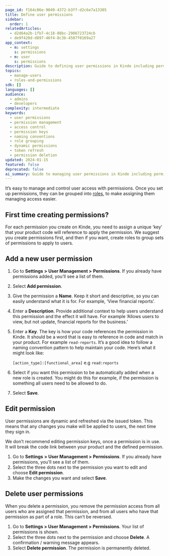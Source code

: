 ```yaml
---
page_id: f164c06e-9049-4372-b3ff-d2c6e7a13305
title: Define user permissions
sidebar:
  order: 1
relatedArticles:
  - d2d64a2b-1fb7-4c18-88bc-2986723724cb
  - de9f420d-d897-46f4-8c3b-4507f0169a27
app_context:
  - m: settings
    s: permissions
  - m: user
    s: permissions
description: Guide to defining user permissions in Kinde including permission creation, management, and integration with roles for granular access control.
topics:
  - manage-users
  - roles-and-permissions
sdk: []
languages: []
audience:
  - admins
  - developers
complexity: intermediate
keywords:
  - user permissions
  - permission management
  - access control
  - permission keys
  - naming conventions
  - role grouping
  - dynamic permissions
  - token refresh
  - permission deletion
updated: 2024-01-15
featured: false
deprecated: false
ai_summary: Guide to managing user permissions in Kinde including permission creation, editing, deletion, key naming conventions, and integration with roles for access control.
---
```


It’s easy to manage and control user access with permissions. Once you set up permissions, they can be grouped into [roles](/manage-users/roles-and-permissions/user-roles/), to make assigning them managing access easier.

## **First time creating permissions?**

For each permission you create on Kinde, you need to assign a unique ‘key’ that your product code will reference to apply the permission. We suggest you create permissions first, and then if you want, create roles to group sets of permissions to apply to users.

## **Add a new user permission**

1. Go to **Settings** **> User Management >** **Permissions**. If you already have permissions added, you’ll see a list of them.
2. Select **Add permission**.
3. Give the permission a **Name**. Keep it short and descriptive, so you can easily understand what it is for. For example, ‘View financial reports’.
4. Enter a **Description**. Provide additional context to help users understand this permission and the effect it will have. For example ‘Allows users to view, but not update, financial reports for the business.’
5. Enter a **Key**. The key is how your code references the permission in Kinde. It should be a word that is easy to reference in code and match in your product. For example `read-reports`. It’s a good idea to follow a naming convention pattern to help maintain your code. Here’s what it might look like:

   `[action_type]:[functional_area]` e.g `read:reports`

6. Select if you want this permission to be automatically added when a new role is created. You might do this for example, if the permission is something all users need to be allowed to do.
7. Select **Save**.

## **Edit permission**

User permissions are dynamic and refreshed via the issued token. This means that any changes you make will be applied to users, the next time they sign in.

We don’t recommend editing permission keys, once a permission is in use. It will break the code link between your product and the defined permission.

1. Go to **Settings** **> User Management > Permissions**. If you already have permissions, you’ll see a list of them.
2. Select the three dots next to the permission you want to edit and choose **Edit permission**.
3. Make the changes you want and select **Save**.

## Delete user permissions

When you delete a permission, you remove the permission access from all users who are assigned that permission, and from all users who have that permission as part of a role. This can’t be reversed.

1. Go to **Settings > User Management > Permissions**. Your list of permissions is shown.
2. Select the three dots next to the permission and choose **Delete**. A confirmation / warning message appears.
3. Select **Delete permission**. The permission is permanently deleted.
